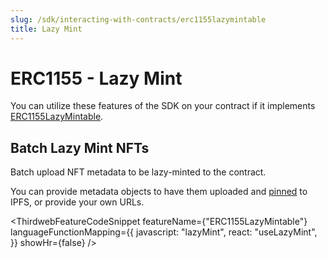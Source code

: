 ```yaml
---
slug: /sdk/interacting-with-contracts/erc1155lazymintable
title: Lazy Mint
---
```



# ERC1155 - Lazy Mint

You can utilize these features of the SDK on your contract if it implements [ERC1155LazyMintable](/contract-kit/erc1155lazymintable).

<div className="row" style={{ marginBottom: 24 }}>
  <div className="col col--12" style={{ marginTop: 8 }}>
    <QuickstartCard
      name="Learn how to implement ERC1155LazyMintable in your smart contract"
      link={"/contract-kit/erc1155lazymintable"}
      image="/assets/icons/general.png"
    />
  </div>
</div>

## Batch Lazy Mint NFTs

Batch upload NFT metadata to be lazy-minted to the contract.

You can provide metadata objects to have them uploaded and [pinned](https://blog.thirdweb.com/guides/securing-pinning-your-nft-with-ipfs/)
to IPFS, or provide your own URLs.

<ThirdwebFeatureCodeSnippet
  featureName={"ERC1155LazyMintable"}
  languageFunctionMapping={{
    javascript: "lazyMint",
    react: "useLazyMint",
  }}
  showHr={false}
/>
